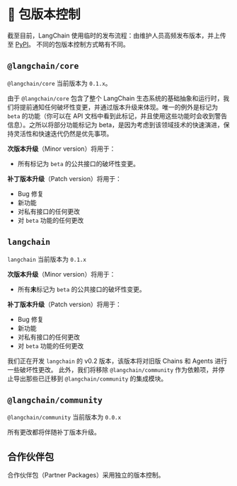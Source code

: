 # 📕 包版本控制

截至目前，LangChain 使用临时的发布流程：由维护人员高频发布版本，并上传至 [PyPI](https://pypi.org/)。
不同的包版本控制方式略有不同。

## `@langchain/core`

`@langchain/core` 当前版本为 `0.1.x`。

由于 `@langchain/core` 包含了整个 LangChain 生态系统的基础抽象和运行时，我们将提前通知任何破坏性变更，并通过版本升级来体现。唯一的例外是标记为 `beta` 的功能（你可以在 API 文档中看到此标记，并且使用这些功能时会收到警告信息）。之所以将部分功能标记为 beta，是因为考虑到该领域技术的快速演进，保持灵活性和快速迭代仍然是优先事项。

**次版本升级**（Minor version）将用于：

- 所有标记为 `beta` 的公共接口的破坏性变更。

**补丁版本升级**（Patch version）将用于：

- Bug 修复
- 新功能
- 对私有接口的任何更改
- 对 `beta` 功能的任何更改

## `langchain`

`langchain` 当前版本为 `0.1.x`

**次版本升级**（Minor version）将用于：

- 所有**未**标记为 `beta` 的公共接口的破坏性变更。

**补丁版本升级**（Patch version）将用于：

- Bug 修复
- 新功能
- 对私有接口的任何更改
- 对 `beta` 功能的任何更改

我们正在开发 `langchain` 的 v0.2 版本，该版本将对旧版 Chains 和 Agents 进行一些破坏性更改。
此外，我们将移除 `@langchain/community` 作为依赖项，并停止导出那些已迁移到 `@langchain/community` 的集成模块。

## `@langchain/community`

`@langchain/community` 当前版本为 `0.0.x`

所有更改都将伴随补丁版本升级。

## 合作伙伴包

合作伙伴包（Partner Packages）采用独立的版本控制。